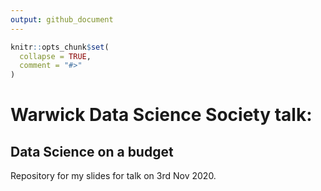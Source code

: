```yaml
---
output: github_document
---
```


<!-- README.md is generated from README.Rmd. Please edit that file -->

```r
knitr::opts_chunk$set(
  collapse = TRUE,
  comment = "#>"
)
```

# Warwick Data Science Society talk:
## Data Science on a budget

<!-- badges: start -->
<!-- badges: end -->

Repository for my slides for talk on 3rd Nov 2020.